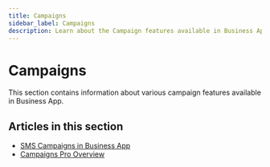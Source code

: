 ```yaml
---
title: Campaigns
sidebar_label: Campaigns
description: Learn about the Campaign features available in Business App
---
```


# Campaigns

This section contains information about various campaign features available in Business App.

## Articles in this section

- [SMS Campaigns in Business App](/business-app/campaigns/sms-campaigns)
- [Campaigns Pro Overview](/business-app/campaigns/campaigns-pro-overview)